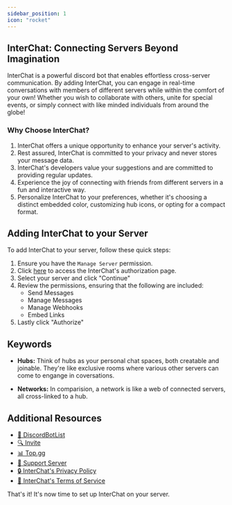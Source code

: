 ```yaml
---
sidebar_position: 1
icon: "rocket"
---
```


## InterChat: Connecting Servers Beyond Imagination

InterChat is a powerful discord bot that enables effortless cross-server communication. By adding InterChat, you can engage in real-time conversations with members of different servers while within the comfort of your own!
Whether you wish to collaborate with others, unite for special events, or simply connect with like minded individuals from around the globe!

### Why Choose InterChat?

1. InterChat offers a unique opportunity to enhance your server's activity.
2. Rest assured, InterChat is committed to your privacy and never stores your message data.
3. InterChat's developers value your suggestions and are committed to providing regular updates.
4. Experience the joy of connecting with friends from different servers in a fun and interactive way.
5. Personalize InterChat to your preferences, whether it's choosing a distinct embedded color, customizing hub icons, or opting for a compact format.

## Adding InterChat to your Server

To add InterChat to your server, follow these quick steps:

1. Ensure you have the ```Manage Server``` permission.
2. Click [here](https://discord-interchat.github.io/invite) to access the InterChat's authorization page.
3. Select your server and click "Continue"
4. Review the permissions, ensuring that the following are included:
   - Send Messages
   - Manage Messages
   - Manage Webhooks
   - Embed Links
5. Lastly click "Authorize"

## Keywords

- **Hubs:** Think of hubs as your personal chat spaces, both creatable and joinable. They're like exclusive rooms where various other servers can come to engange in coversations.

- **Networks:** In comparision, a network is like a web of connected servers, all cross-linked to a hub.

## Additional Resources

- [🤖 DiscordBotList](https://discordbotlist.com/bots/chatbot)
- [🔍 Invite](https://discord.com/application-directory/769921109209907241)
- [📊 Top.gg](https://top.gg/bot/769921109209907241)
- [🚀 Support Server](https://discord.gg/EY77XNP7q9)
- [🔒 InterChat's Privacy Policy](./legal/privacy.md)
- [📜 InterChat's Terms of Service](./legal/terms.md)

That's it! It's now time to set up InterChat on your server.
